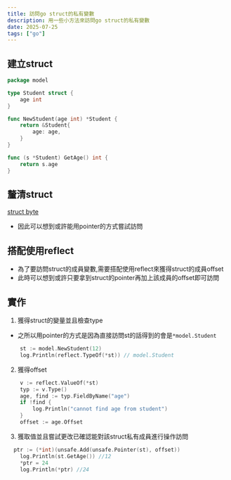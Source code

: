 ```yaml
---
title: 訪問go struct的私有變數
description: 用一些小方法來訪問go struct的私有變數
date: 2025-07-25
tags: ["go"]
---
```


## 建立struct
```go
package model

type Student struct {
	age int
}

func NewStudent(age int) *Student {
	return &Student{
		age: age,
	}
}

func (s *Student) GetAge() int {
	return s.age
}
```

## 釐清struct
[struct byte](https://medium.com/techverito/golang-struct-size-and-memory-optimisation-b46b124f008d)

- 因此可以想到或許能用pointer的方式嘗試訪問

## 搭配使用reflect
- 為了要訪問struct的成員變數,需要搭配使用reflect來獲得struct的成員offset
- 此時可以想到或許只要拿到struct的pointer再加上該成員的offset即可訪問

## 實作

1. 獲得struct的變量並且檢查type
  - 之所以用pointer的方式是因為直接訪問st的話得到的會是`*model.Student`
```go
	st := model.NewStudent(12)
	log.Println(reflect.TypeOf(*st)) // model.Student
```

2. 獲得offset

```go
	v := reflect.ValueOf(*st)
	typ := v.Type()
	age, find := typ.FieldByName("age")
	if !find {
		log.Println("cannot find age from student")
	}
	offset := age.Offset
```

3. 獲取值並且嘗試更改已確認能對該struct私有成員進行操作訪問

```go
  ptr := (*int)(unsafe.Add(unsafe.Pointer(st), offset))
	log.Println(st.GetAge()) //12
	*ptr = 24
	log.Println(*ptr) //24
```
